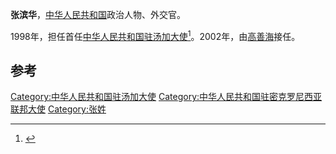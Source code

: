 '''张滨华'''，[[中华人民共和国|中华人民共和国]]政治人物、外交官。

1998年，担任首任[[中国驻汤加大使列表|中华人民共和国驻汤加大使]]<ref>{{cite web|author=中华人民共和国外交部|title=中国驻汤加历任大使|url=http://www.mfa.gov.cn/chn/pds/ziliao/wjrw/2167/2173/t9277.htm|publisher=中华人民共和国外交部|accessdate=2012-03-09}}</ref>。2002年，由[[高善海|高善海]]接任。

== 参考 ==
{{reflist}}
{{start box}}
{{s-dip}}
{{succession box|[[許軍|許軍]]|[[楊強_(外交官)|楊強]]|[[中國駐密克羅尼西亞聯邦大使列表|中華人民共和國駐密克羅尼西亞聯邦大使]]|2002年4月－2004年6月}}
{{succession box|首任|[[高善海|高善海]]|[[中国驻汤加大使列表|中华人民共和国驻汤加大使]]|1998年12月－2002年3月}}
{{end box}}
{{中国政治人物小作品}}

[[Category:中华人民共和国驻汤加大使|Category:中华人民共和国驻汤加大使]]
[[Category:中华人民共和国驻密克罗尼西亚联邦大使|Category:中华人民共和国驻密克罗尼西亚联邦大使]]
[[Category:张姓|Category:张姓]]